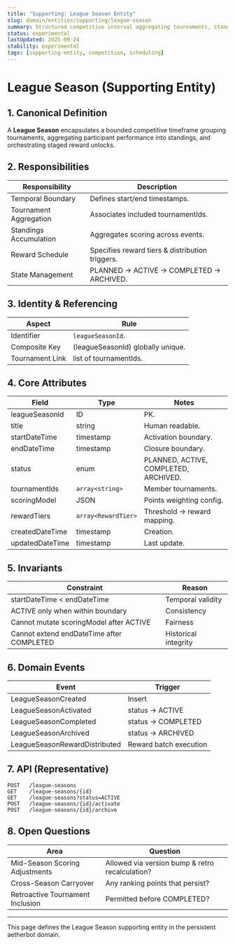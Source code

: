 ```yaml
---
title: "Supporting: League Season Entity"
slug: domain/entities/supporting/league-season
summary: Structured competitive interval aggregating tournaments, standings, and reward distribution logic.
status: experimental
lastUpdated: 2025-09-24
stability: experimental
tags: [supporting-entity, competition, scheduling]
---
```


# League Season (Supporting Entity)

## 1. Canonical Definition

A **League Season** encapsulates a bounded competitive timeframe grouping tournaments, aggregating participant performance into standings, and orchestrating staged reward unlocks.

## 2. Responsibilities

| Responsibility         | Description                                     |
| ---------------------- | ----------------------------------------------- |
| Temporal Boundary      | Defines start/end timestamps.                   |
| Tournament Aggregation | Associates included tournamentIds.              |
| Standings Accumulation | Aggregates scoring across events.               |
| Reward Schedule        | Specifies reward tiers & distribution triggers. |
| State Management       | PLANNED -> ACTIVE -> COMPLETED -> ARCHIVED.     |

## 3. Identity & Referencing

| Aspect          | Rule                              |
| --------------- | --------------------------------- |
| Identifier      | `leagueSeasonId`.                 |
| Composite Key   | (leagueSeasonId) globally unique. |
| Tournament Link | list of tournamentIds.            |

## 4. Core Attributes

| Field           | Type                | Notes                                 |
| --------------- | ------------------- | ------------------------------------- |
| leagueSeasonId  | ID                  | PK.                                   |
| title           | string              | Human readable.                       |
| startDateTime   | timestamp           | Activation boundary.                  |
| endDateTime     | timestamp           | Closure boundary.                     |
| status          | enum                | PLANNED, ACTIVE, COMPLETED, ARCHIVED. |
| tournamentIds   | `array<string>`     | Member tournaments.                   |
| scoringModel    | JSON                | Points weighting config.              |
| rewardTiers     | `array<RewardTier>` | Threshold -> reward mapping.          |
| createdDateTime | timestamp           | Creation.                             |
| updatedDateTime | timestamp           | Last update.                          |

## 5. Invariants

| Constraint                                | Reason               |
| ----------------------------------------- | -------------------- |
| startDateTime < endDateTime               | Temporal validity    |
| ACTIVE only when within boundary          | Consistency          |
| Cannot mutate scoringModel after ACTIVE   | Fairness             |
| Cannot extend endDateTime after COMPLETED | Historical integrity |

## 6. Domain Events

| Event                         | Trigger                |
| ----------------------------- | ---------------------- |
| LeagueSeasonCreated           | Insert                 |
| LeagueSeasonActivated         | status -> ACTIVE       |
| LeagueSeasonCompleted         | status -> COMPLETED    |
| LeagueSeasonArchived          | status -> ARCHIVED     |
| LeagueSeasonRewardDistributed | Reward batch execution |

## 7. API (Representative)

```
POST   /league-seasons
GET    /league-seasons/{id}
GET    /league-seasons?status=ACTIVE
POST   /league-seasons/{id}/activate
POST   /league-seasons/{id}/archive
```

## 8. Open Questions

| Area                             | Question                                        |
| -------------------------------- | ----------------------------------------------- |
| Mid-Season Scoring Adjustments   | Allowed via version bump & retro recalculation? |
| Cross-Season Carryover           | Any ranking points that persist?                |
| Retroactive Tournament Inclusion | Permitted before COMPLETED?                     |

---

This page defines the League Season supporting entity in the persistent aetherbot domain.
